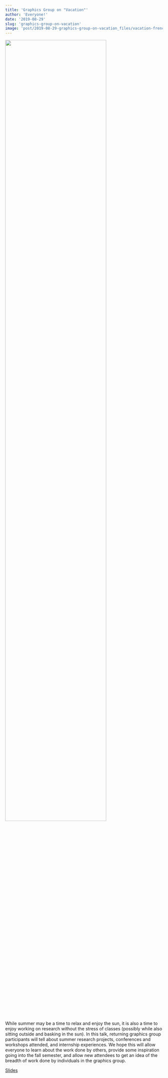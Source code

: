 ```yaml
---
title: 'Graphics Group on "Vacation"'
author: 'Everyone!'
date: '2019-08-29'
slug: 'graphics-group-on-vacation'
image: 'post/2019-08-29-graphics-group-on-vacation_files/vacation-frenchie.png'
---
```


![](/post/2019-08-29-graphics-group-on-vacation_files/vacation-frenchie.png){width=80%}

While summer may be a time to relax and enjoy the sun, it is also a time to enjoy working on research without the stress of classes (possibly while also sitting outside and basking in the sun). In this talk, returning graphics group participants will tell about summer research projects, conferences and workshops attended, and internship experiences. We hope this will allow everyone to learn about the work done by others, provide some inspiration going into the fall semester, and allow new attendees to get an idea of the breadth of work done by individuals in the graphics group.

[Slides](https://docs.google.com/presentation/d/11tHeyDfzyHwsDI8qXNfh3YA0Gje1zJqfVepgm89wZ4M/edit?usp=sharing)


